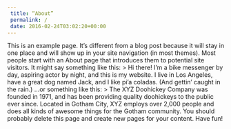 ```yaml
---
 title: “About”
 permalink: /
 date: 2016-02-24T03:02:20+00:00
---
```

This is an example page. It's different from a blog post because it will stay in one place and will show up in your site navigation (in most themes). Most people start with an About page that introduces them to
potential site visitors. It might say something like this:
> Hi there! I'm a bike messenger by day, aspiring actor by night, and this is my website. I live in Los Angeles, have a great dog named Jack, and I like pi'a coladas. (And gettin' caught in the rain.)
...or something like this:
> The XYZ Doohickey Company was founded in 1971, and has been providing quality doohickeys to the public ever since. Located in Gotham City, XYZ employs over 2,000 people and does all kinds of awesome things for the
Gotham community.
You should probably delete this page and create new pages for your content. Have fun!